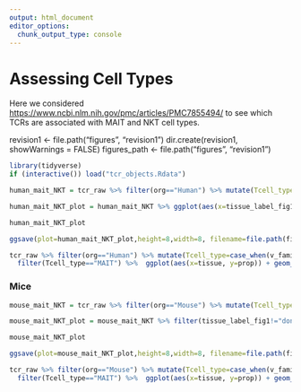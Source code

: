 ```yaml
---
output: html_document
editor_options: 
  chunk_output_type: console
---
```


# Assessing Cell Types
Here we considered <https://www.ncbi.nlm.nih.gov/pmc/articles/PMC7855494/> to see which TCRs are associated with MAIT and NKT cell types. 

revision1 <- file.path("figures", "revision1")
dir.create(revision1, showWarnings = FALSE)
figures_path <- file.path("figures", "revision1")


```R
library(tidyverse) 
if (interactive()) load("tcr_objects.Rdata")

human_mait_NKT = tcr_raw %>% filter(org=="Human") %>% mutate(Tcell_type=case_when(v_family %in% c("TCRBV06", "TCRBV20") ~ "MAIT", v_family == "TCRBV25" ~ "NKT", TRUE ~ "Other")) %>% group_by(sample_name, tissue,  indv_label, Tcell_type) %>% summarize(prop=sum(productive_frequency)) %>% left_join(tissue_annotations, by="tissue") 

human_mait_NKT_plot = human_mait_NKT %>% ggplot(aes(x=tissue_label_fig1, y=prop,fill=Tcell_type)) + scale_fill_manual(values = c("#3949AB", "#64B5F6", "#358856")) + geom_bar(position="stack", stat="identity") + facet_wrap(~indv_label, scales = "free_x") + theme_bw() + theme(axis.text.x = element_text(angle=45, hjust=1))

human_mait_NKT_plot

ggsave(plot=human_mait_NKT_plot,height=8,width=8, filename=file.path(figures_path, "human_mait_NKT_plot.pdf"))

tcr_raw %>% filter(org=="Human") %>% mutate(Tcell_type=case_when(v_family %in% c("TCRBV06", "TCRBV20") ~ "MAIT", v_family == "TCRBV25" ~ "NKT", TRUE ~ "Other")) %>% group_by(sample_name,tissue,  indv_label, Tcell_type) %>% summarize(prop=sum(productive_frequency))  %>%
  filter(Tcell_type=="MAIT") %>%  ggplot(aes(x=tissue, y=prop)) + geom_boxplot() + geom_jitter() +  ggpubr::stat_compare_means(hide.ns = FALSE, ref.group = "pretx_blood", label.y = .3+ (.05*(1:30)))  + theme(axis.text.x = element_text(angle=45, hjust=1))

```

### Mice


```r

mouse_mait_NKT = tcr_raw %>% filter(org=="Mouse") %>% mutate(Tcell_type=case_when(v_family %in% c("TCRBV09", "TCRBV13") ~ "MAIT", v_family %in% c("TCRBV13","TCRBV29","TCRBV01") ~ "NKT", TRUE ~ "Other")) %>% group_by(sample_name,tissue,  indv_label, Tcell_type) %>% summarize(prop=sum(productive_frequency))  %>% left_join(tissue_annotations, by="tissue") 

mouse_mait_NKT_plot = mouse_mait_NKT %>% filter(tissue_label_fig1!="donor") %>% ggplot(aes(x=tissue_label_fig1, y=prop,fill=Tcell_type)) + scale_fill_manual(values = c("#3949AB", "#64B5F6", "#358856")) + geom_bar(position="stack", stat="identity") + facet_wrap(~indv_label, scales = "free_x") + theme(axis.text.x = element_text(angle=45, hjust=1))

mouse_mait_NKT_plot

ggsave(plot=mouse_mait_NKT_plot,height=8,width=8, filename=file.path(figures_path, "mouse_mait_NKT_plot.pdf"))

tcr_raw %>% filter(org=="Mouse") %>% mutate(Tcell_type=case_when(v_family %in% c("TCRBV09", "TCRBV13") ~ "MAIT", v_family %in% c("TCRBV02","TCRBV07","TCRBV08") ~ "NKT", TRUE ~ "Other")) %>% group_by(sample_name,tissue,  indv_label, Tcell_type) %>% summarize(prop=sum(productive_frequency))  %>%
  filter(Tcell_type=="MAIT") %>%  ggplot(aes(x=tissue, y=prop)) + geom_boxplot() + geom_jitter() +  ggpubr::stat_compare_means(hide.ns = FALSE, ref.group = "blood", label.y = .3+ (.05*(1:30)))  + theme(axis.text.x = element_text(angle=45, hjust=1))



```










